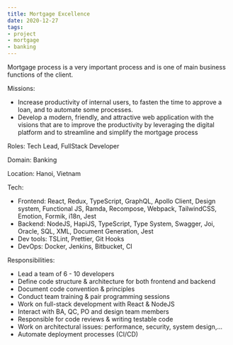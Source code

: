 ```yaml
---
title: Mortgage Excellence
date: 2020-12-27
tags:
- project
- mortgage
- banking
---
```


Mortgage process is a very important process and is one of main business functions of the client.

Missions:
- Increase productivity of internal users, to fasten the time to approve a loan, and to automate some processes.
- Develop a modern, friendly, and attractive web application with the visions that are to improve the productivity by leveraging the digital platform and to streamline and simplify the mortgage process

Roles: Tech Lead, FullStack Developer

Domain: Banking

Location: Hanoi, Vietnam

Tech:
- Frontend: React, Redux, TypeScript, GraphQL, Apollo Client, Design system, Functional JS, Ramda, Recompose, Webpack, TailwindCSS, Emotion, Formik, i18n, Jest
- Backend: NodeJS, HapiJS, TypeScript, Type System, Swagger, Joi, Oracle, SQL, XML, Document Generation, Jest
- Dev tools: TSLint, Prettier, Git Hooks
- DevOps: Docker, Jenkins, Bitbucket, CI

Responsibilities:
- Lead a team of 6 - 10 developers
- Define code structure & architecture for both frontend and backend
- Document code convention & principles
- Conduct team training & pair programming sessions
- Work on full-stack development with React & NodeJS
- Interact with BA, QC, PO and design team members
- Responsible for code reviews & writing testable code
- Work on architectural issues: performance, security, system design,...
- Automate deployment processes (CI/CD)
